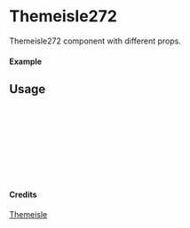 
<Meta of={Themeisle272} title="Themeisle/Themeisle272" />

# Themeisle272

Themeisle272 component with different props.

#### Example

<Canvas of={Themeisle272.Primary} />

## Usage

```ts
import { Themeisle272 } from "yadl-ui";

const Example = () => {
  return (
      <Themeisle272 />
  );
};

export default Example;
```

#### Credits
[Themeisle](https://themeisle.com/illustrations/)
